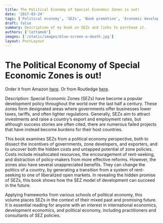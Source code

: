 ```yaml
---
title: The Political Economy of Special Economic Zones is out!
date: '2017-03-24'
tags: ['Political economy', 'SEZs', 'Book promotion', 'Economic development']
draft: false
summary: Description of my book on SEZs and links to purchase it.
authors: ['lottamob']
images: ['/static/images/blue-screen-o-death.jpg']
layout: PostLayout
---
```

# The Political Economy of Special Economic Zones is out!

Order it from Amazon [here](https://www.amazon.com/Political-Economy-Special-Economic-Zones/dp/1138237817).
Or from Routledge [here](https://www.routledge.com/The-Political-Economy-of-Special-Economic-Zones-Concentrating-Economic/Moberg/p/book/9781138237810).

Description: 
Special Economic Zones (SEZs) have become a popular development policy throughout the world over the last half a century. These zones form designated areas where governments offer businesses lower taxes, tariffs, and often lighter regulations. Generally, SEZs aim to attract investments and raise a country’s export and employment rates, but although success stories are often cited, there are numerous failed projects that have instead become burdens for their host countries.

This book examines SEZs from a political economy perspective, both to dissect the incentives of governments, zone developers, and exporters, and to uncover both the hidden costs and untapped potential of zone policies. Costs include misallocated resources, the encouragement of rent-seeking, and distraction of policy-makers from more effective reforms. However, the zones also have several unappreciated benefits. They can change the politics of a country, by generating a transition from a system of rent-seeking to one of liberalized open markets. In revealing the hidden promise of SEZs, this book shows how the SEZ model of development can succeed in the future.

Applying frameworks from various schools of political economy, this volume places SEZs in the context of their mixed past and promising future. It is essential reading for anyone with an interest in international economics, development economics, and political economy, including practitioners and consultants of SEZ policies.

